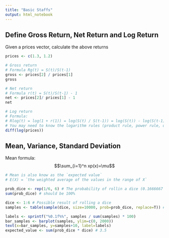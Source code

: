 ```yaml
---
title: "Basic Staffs"
output: html_notebook
---
```


## Define Gross Return, Net Return and Log Return

Given a prices vector, calculate the above returns

```r
prices <- c(1.3, 1.2)

# Gross return
# Formula Rg(t) = S(t)/S(t-1)
gross <- prices[2] / prices[1]
gross

# Net return
# Formula r(t) = S(t)/S(t-1) - 1
net <- prices[2]/ prices[1] - 1
net

# Log return
# Formula:
# Rlog(t) = log(1 + r(1)) = log(S(t) / S(t-1)) = log(S(t)) - log(S(t-1))
# You may need to know the logarithm rules (product rule, power rule, quotient rule, etc), see: https://www.google.com.hk/search?q=logarithm+rules&oq=logarithm+rules&aqs=chrome..69i57j0l5.4676j0j7&sourceid=chrome&ie=UTF-8
diff(log(prices))
```

## Mean, Variance, Standard Deviation

Mean formula: 
$$\sum_{i=1}^n xp(x)=\mu$$

```r
# Mean is also know as the `expected value`
# E(X) = `the weighted average of the values in the range of X`

prob_dice <- rep(1/6, 6) # The probability of rollin a dice (0.1666667 0.1666667 0.1666667 0.1666667 0.1666667 0.1666667)
sum(prob_dice) # should be 100%

dice <- 1:6 # Possible result of rolling a dice
samples <- table(sample(dice, size=10000, prob=prob_dice, replace=T)) # Roll a dice 100 times, and build an contingency table of counts

labels <- sprintf("%0.1f%%", samples / sum(samples) * 100)
bar_samples <- barplot(samples, ylim=c(0, 2000))
text(x=bar_samples, y=samples+10, label=labels)
expected_value <- sum(prob_dice * dice) # 3.5
```